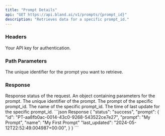 ```yaml
---
title: "Prompt Details"  
api: "GET https://api.bland.ai/v1/prompts/{prompt_id}"
description: "Retrieves data for a specific prompt_id."
---
```


### Headers

<ParamField header="authorization" type="string" required>
  Your API key for authentication.
</ParamField>

### Path Parameters

<ParamField path="prompt_id" type="string" required>
  The unique identifier for the prompt you want to retrieve.
</ParamField>

### Response

<ResponseField name="status" type="string">
    Response status of the request.
</ResponseField>

<ResponseField name="prompt" type="object">
  An object containing parameters for the prompt.
</ResponseField>

<ResponseField name="prompt.id" type="string">
  The unique identifier of the prompt.
</ResponseField>

<ResponseField name="prompt.prompt" type="string">
  The prompt of the specific prompt_id.
</ResponseField>

<ResponseField name="prompt.name" type="string">
  The name of the specific prompt_id.
</ResponseField>

<ResponseField name="prompt.last_updated" type="string">
  The time of last update for the specific prompt_id.
</ResponseField>

<ResponseExample>
```json Response
{
  "status": "success",
  "prompt": {
      "id": "PT-aa8fb0ac-0014-43c0-9268-543522ce7e27",
      "prompt": "My Prompt",
      "name": "My First Prompt"
      "last_updated": "2024-05-12T22:52:49.004987+00:00",
  }
}
```
</ResponseExample>

